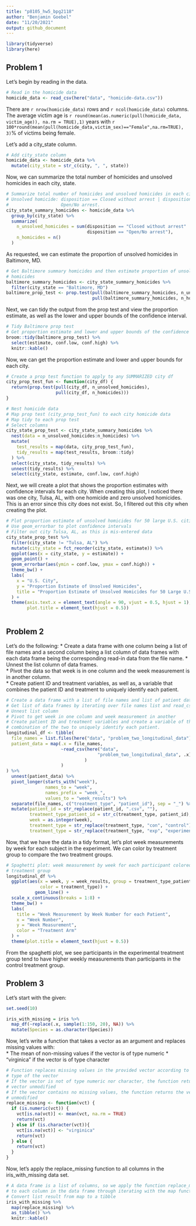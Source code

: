 ```yaml
---
title: "p8105_hw5_bpg2118"
author: "Benjamin Goebel"
date: "11/20/2021"
output: github_document
---
```


```r
library(tidyverse)
library(here)
```

## Problem 1

Let's begin by reading in the data.
```r
# Read in the homicide data
homicide_data <- read_csv(here("data", "homicide-data.csv"))
```
There are `r nrow(homicide_data)` rows and `r ncol(homicide_data)` columns. The
average victim age is 
`r round(mean(as.numeric(pull(homicide_data, victim_age)), na.rm = TRUE),1)` 
years with 
`r 100*round(mean(pull(homicide_data,victim_sex)=="Female",na.rm=TRUE), 3)`% of 
victims being female.

Let's add a city_state column.
```r
# Add city_state column
homicide_data <- homicide_data %>%
  mutate(city_state = str_c(city, ", ", state))
```

Now, we can summarize the total number of homicides and unsolved homicides in 
each city, state.
```r
# Summarize total number of homicides and unsolved homicides in each city, state
# Unsolved homicide: disposition == Closed without arrest | disposition ==
#                    Open/No arrest.
city_state_summary_homicides <- homicide_data %>%
  group_by(city_state) %>%
  summarize(
    n_unsolved_homicides = sum(disposition == "Closed without arrest" |
                               disposition == "Open/No arrest"),
    n_homicides = n()
  )
```

As requested, we can estimate the proportion of unsolved homicides in 
Baltimore, MD.
```r
# Get Baltimore summary homicides and then estimate proportion of unsolved
# homicides
baltimore_summary_homicides <- city_state_summary_homicides %>%
  filter(city_state == "Baltimore, MD")
baltimore_prop_test <- prop.test(pull(baltimore_summary_homicides, n_unsolved_homicides),
                                 pull(baltimore_summary_homicides, n_homicides))
```

Next, we can tidy the output from the prop test and view the proportion 
estimate, as well as the lower and upper bounds of the confidence interval.

```r
# Tidy Baltimore prop test
# Get proportion estimate and lower and upper bounds of the confidence interval
broom::tidy(baltimore_prop_test) %>%
  select(estimate, conf.low, conf.high) %>%
  knitr::kable()
```
Now, we can get the proportion estimate and lower and upper bounds for each
city.

```r
# Create a prop test function to apply to any SUMMARIZED city df
city_prop_test_fun <- function(city_df) {
  return(prop.test(pull(city_df, n_unsolved_homicides), 
                   pull(city_df, n_homicides)))
}

# Nest homicide data
# Map prop test (city_prop_test_fun) to each city homicide data
# Map tidy to each prop test
# Select columns
city_state_prop_test <- city_state_summary_homicides %>%
  nest(data = n_unsolved_homicides:n_homicides) %>%
  mutate(
    test_results = map(data, city_prop_test_fun),
    tidy_results = map(test_results, broom::tidy)
  ) %>%
  select(city_state, tidy_results) %>%
  unnest(tidy_results) %>%
  select(city_state, estimate, conf.low, conf.high)
```
Next, we will create a plot that shows the proportion estimates with 
confidence intervals for each city. When creating this plot, I noticed there
was one city, Tulsa, AL, with one homicide and zero unsolved homicides. This
is an error since this city does not exist. So, I filtered out this city
when creating the plot.

```r
# Plot proportion estimate of unsolved homicides for 50 large U.S. cities
# Use geom_errorbar to plot confidence intervals
# Filter out city Tulsa, AL, as this is mis-entered data
city_state_prop_test %>%
  filter(city_state != "Tulsa, AL") %>%
  mutate(city_state = fct_reorder(city_state, estimate)) %>%
  ggplot(aes(x = city_state, y = estimate)) +
  geom_point() +
  geom_errorbar(aes(ymin = conf.low, ymax = conf.high)) +
  theme_bw() +
  labs(
    x = "U.S. City",
    y = "Proportion Estimate of Unsolved Homicides",
    title = "Proportion Estimate of Unsolved Homicides for 50 Large U.S. Cities"
  ) +
  theme(axis.text.x = element_text(angle = 90, vjust = 0.5, hjust = 1),
        plot.title = element_text(hjust = 0.5))
  
```

## Problem 2

Let's do the following:
*   Create a data frame with one column being a list of file names and a
second column being a list column of data frames with each data frame being
the corresponding read-in data from the file name.
*   Unnest the list column of data frames.  
*   Pivot the data so that week is in one column and the week measurement is in
another column.  
*   Create patient ID and treatment variables, as well as, a variable that
combines the patient ID and treatment to uniquely identify each patient.

```r
# Create a data frame with a list of file names and list of patient data frames
# Get list of data frames by iterating over file names list and read_csv
# Unnest list column
# Pivot to get week in one column and week measurement in another
# Create patient ID and treatment variables and create a variable of the
# combination of the two to uniquely identify each patient.
longitudinal_df <- tibble(
  file_names = list.files(here("data", "problem_two_longitudinal_data")),
  patient_data = map(.x = file_names, 
                     ~read_csv(here("data", 
                                   "problem_two_longitudinal_data", .x)
                              )
                     )
) %>%
  unnest(patient_data) %>%
  pivot_longer(starts_with("week"),
               names_to = "week",
               names_prefix = "week_",
               values_to = "week_results") %>%
  separate(file_names, c("treatment_type", "patient_id"), sep = "_") %>%
  mutate(patient_id = str_replace(patient_id, ".csv", ""),
         treatment_type_patient_id = str_c(treatment_type, patient_id),
         week = as.integer(week),
         treatment_type = str_replace(treatment_type, "con", "control"),
         treatment_type = str_replace(treatment_type, "exp", "experimental"))
```
Now, that we have the data in a tidy format, let's plot week measurements by
week for each subject in the experiment. We can color by treatment group
to compare the two treatment groups.
```r
# Spaghetti plot: week measurement by week for each participant colored by
# treatment group
longitudinal_df %>%
  ggplot(aes(x = week, y = week_results, group = treatment_type_patient_id,
             color = treatment_type)) +
           geom_line() +
  scale_x_continuous(breaks = 1:8) +
  theme_bw() +
  labs(
    title = "Week Measurement by Week Number for each Patient",
    x = "Week Number",
    y = "Week Measurement",
    color = "Treatment Arm"
  ) +
  theme(plot.title = element_text(hjust = 0.5))
```
From the spaghetti plot, we see participants in the experimental treatment
group tend to have higher weekly measurements than participants in
the control treatment group.

## Problem 3
Let's start with the given:

```r
set.seed(10)

iris_with_missing = iris %>% 
  map_df(~replace(.x, sample(1:150, 20), NA)) %>%
  mutate(Species = as.character(Species))
```

Now, let's write a function that takes a vector as an argument and replaces 
missing values with:  
*   The mean of non-missing values if the vector is of type numeric
*   "virginica" if the vector is of type character
```r
# Function replaces missing values in the provided vector according to the
# type of the vector
# If the vector is not of type numeric nor character, the function returns the
# vector unmodified
# If the vector contains no missing values, the function returns the vector
# unmodified
replace_missing <- function(vct) {
  if (is.numeric(vct)) {
    vct[is.na(vct)] <- mean(vct, na.rm = TRUE)
    return(vct)
  } else if (is.character(vct)){
    vct[is.na(vct)] <- "virginica"
    return(vct)
  } else {
    return(vct)
  }
}
```

Now, let's apply the replace_missing function to all columns in the 
iris_with_missing data set.
```r
# A data frame is a list of columns, so we apply the function replace_missing
# to each column in the data frame through iterating with the map function
# Convert list result from map to a tibble
iris_with_missing %>%
  map(replace_missing) %>%
  as_tibble() %>%
  knitr::kable()
```


